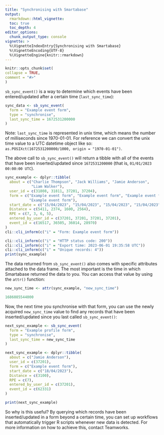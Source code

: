 ```yaml
---
title: "Synchronising with Smartabase"
output: 
  rmarkdown::html_vignette:
  toc: true
  toc_depth: 4
editor_options:
  chunk_output_type: console
vignette: >
  %\VignetteIndexEntry{Synchronising with Smartabase}
  %\VignetteEncoding{UTF-8}
  %\VignetteEngine{knitr::rmarkdown}
---
```


```r
knitr::opts_chunk$set(
collapse = TRUE,
comment = "#>"
)
```

`sb_sync_event()` is a way to determine which events have been entered/updated after a certain time (`last_sync_time`):

```r
sync_data <- sb_sync_event(
  form = "Example event form",
  type = "synchronise",
  last_sync_time = 1672531200000
)
```

Note: `last_sync_time` is represented in unix time, which means the number of milliseconds since 1970-01-01. For reference we can convert the unix time value to a UTC datetime object like so: `as.POSIXct(1672531200000/1000, origin = "1970-01-01")`.

The above call to `sb_sync_event()` will return a tibble with all of the events that have been inserted/updated since `1672531200000` (that is, `01/01/2023 00:00:00 UTC`). 

```r
sync_example <- dplyr::tibble(
  about = c("Charlie Thompson", "Jack Williams", "Jamie Anderson", 
            "Liam Walker"),
  user_id = c(31808, 31811, 37201, 37204),
  form = c("Example event form", "Example event form", "Example event form",
           "Example event form"),
  start_date = c("15/04/2023", "15/04/2023", "15/04/2023", "15/04/2023"),
  Distance = c(5411, 2374, 1600, 2564),
  RPE = c(7, 3, 6, 5),
  entered_by_user_id = c(37201, 37201, 37201, 37201),
  event_id = c(16517, 36505, 36014, 28970)
)
cli::cli_inform(c("i" = "Form: Example event form"))

cli::cli_inform(c("i" = "HTTP status code: 200"))
cli::cli_inform(c("i" = "Export time: 2023-06-01 19:35:58 UTC"))
cli::cli_inform(c("i" = "Unique records: 4"))
print(sync_example)
```

The data returned from `sb_sync_event()` also comes with specific attributes attached to the data frame. The most important is the time in which Smartabase returned the data to you. You can access that value by using the `attr()` function:

```r
new_sync_time <- attr(sync_example, "new_sync_time")
```

```r
1686085544000
```

Now, the next time you synchronise with that form, you can use the newly acquired `new_sync_time` value to find any records that have been inserted/updated since you last called `sb_sync_event()`:

```r
next_sync_example <- sb_sync_event(
  form = "Example profile form",
  type = "synchronise",
  last_sync_time = new_sync_time
)
```

```r
next_sync_example <- dplyr::tibble(
  about = c("Jamie Anderson"),
  user_id = c(37201),
  form = c("Example event form"),
  start_date = c("18/04/2023"),
  Distance = c(3100),
  RPE = c(7),
  entered_by_user_id = c(37201),
  event_id = c(62331)
)
```

```r
print(next_sync_example)
```

So why is this useful? By querying which records have been inserted/updated in a form beyond a certain time, you can set up workflows that automatically trigger R scripts whenever new data is detected. For more information on how to achieve this, contact Teamworks.
